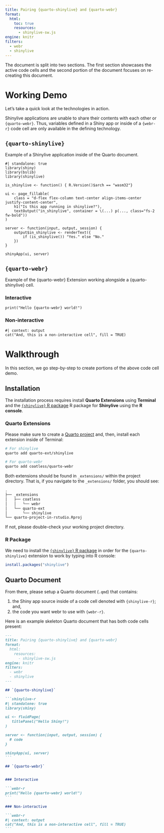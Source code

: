 ```yaml
---
title: Pairing {quarto-shinylive} and {quarto-webr}
format:
  html:
    toc: true
    resources: 
      - shinylive-sw.js
engine: knitr
filters:
  - webr
  - shinylive
---
```


The document is split into two sections. The first section showcases the active
code cells and the second portion of the document focuses on re-creating
this document.

# Working Demo

Let's take a quick look at the technologies in action.

:::{.callout-important}
Shinylive applications are unable to share their contents with each other or
`{quarto-webr}`. Thus, variables defined in a Shiny app or inside of a
`{webr-r}` code cell are only available in the defining technology.
:::

## `{quarto-shinylive}`

Example of a Shinylive application inside of the Quarto document. 

```shinylive-r
#| standalone: true
library(shiny)
library(bslib)
library(shinylive)

is_shinylive <- function() { R.Version()$arch == "wasm32"}

ui <- page_fillable(
    class = "d-flex flex-column text-center align-items-center justify-content-center",
    h1("Is this app running in shinylive?"),
    textOutput("in_shinylive", container = \(...) p(..., class="fs-2 fw-bold"))
)

server <- function(input, output, session) {
    output$in_shinylive <- renderText({
        if (is_shinylive()) "Yes." else "No."
    })
}

shinyApp(ui, server)
```

## `{quarto-webr}`

Example of the {quarto-webr} Extension working alongside a {quarto-shinylive}
cell. 

### Interactive

```webr-r
print("Hello {quarto-webr} world!")
```

### Non-interactive

```webr-r
#| context: output
cat("And, this is a non-interactive cell", fill = TRUE)
```

# Walkthrough

In this section, we go step-by-step to create portions of the above code cell
demo.

## Installation 

The installation process requires install **Quarto Extensions** using **Terminal**
and the [`{shinylive}` R package](https://cran.r-project.org/web/packages/shinylive/index.html)
R package for **Shinylive** using the **R console**.

### Quarto Extensions

Please make sure to create a [Quarto project](https://quarto.org/docs/projects/quarto-projects.html) and, then, install each extension inside of Terminal:

```sh
# For shinylive
quarto add quarto-ext/shinylive

# For quarto-webr
quarto add coatless/quarto-webr
```

Both extensions should be found in `_extensions/` within the project directory.
That is, if you navigate to the `_extensions/` folder, you should see: 

```default
.
├── _extensions
│   ├── coatless
│   │   └── webr
│   └── quarto-ext
│       └── shinylive
└── quarto-project-in-rstudio.Rproj
```

If not, please double-check your working project directory.


### R Package

We need to install the [`{shinylive}` R package](https://cran.r-project.org/web/packages/shinylive/index.html) in order for the `{quarto-shinylive}`
extension to work by typing into R console:

```r
install.packages("shinylive")
```

## Quarto Document

From there, please setup a Quarto document (`.qmd`) that contains:

1. the Shiny app source inside of a code cell denoted with `{shinylive-r}`; and,
2. the code you want webr to use with `{webr-r}`.

Here is an example skeleton Quarto document that has both code cells present: 

````md
---
title: Pairing {quarto-shinylive} and {quarto-webr}
format:
  html:
    resources: 
      - shinylive-sw.js
engine: knitr
filters:
  - webr
  - shinylive
---

## `{quarto-shinylive}`

```shinylive-r
#| standalone: true
library(shiny)

ui <- fluidPage(
   titlePanel("Hello Shiny!")
)

server <- function(input, output, session) {
  # code
}

shinyApp(ui, server)
```

## `{quarto-webr}`


### Interactive

```webr-r
print("Hello {quarto-webr} world!")
```

### Non-interactive

```webr-r
#| context: output
cat("And, this is a non-interactive cell", fill = TRUE)
```

````
